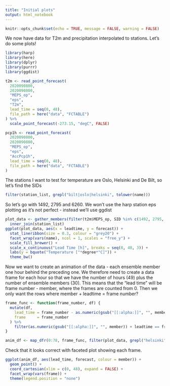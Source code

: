```yaml
---
title: "Initial plots"
output: html_notebook
---
```


```r
knitr::opts_chunk$set(echo = TRUE, message = FALSE, warning = FALSE)
```

We now have data for T2m and precipitation interpolated to stations. Let's do some plots!

```r
library(harp)
library(here)
library(dplyr)
library(purrr)
library(ggdist)
```

```r
t2m <- read_point_forecast(
  2020090800, 
  2020090800,
  "MEPS_op",
  "eps",
  "T2m",
  lead_time = seq(0, 48),
  file_path = here("data", "FCTABLE")
) %>% 
  scale_point_forecast(-273.15, "degC", FALSE)

pcp1h <- read_point_forecast(
  2020090800, 
  2020090800,
  "MEPS_op",
  "eps",
  "AccPcp1h",
  lead_time = seq(0, 48),
  file_path = here("data", "FCTABLE")
)
```

The stations I want to test for temperature are Oslo, Helsinki and De Bilt, so let's find the SIDs
```r
filter(station_list, grepl("bilt|oslo|helsinki", tolower(name)))
```

So let's go with 1492, 2795 and 6260. We won't use the harp station eps plotting as it's not perfect - instead we'll use ggdist
```r
plot_data <- gather_members(filter(t2m$MEPS_op, SID %in% c(1492, 2795, 6260))) %>% 
  inner_join(station_list)
ggplot(plot_data, aes(x = leadtime, y = forecast)) + 
  stat_lineribbon(size = 0.3, colour = "grey20") + 
  facet_wrap(vars(name), ncol = 1, scales = "free_y") +
  scale_fill_brewer() +
  scale_x_continuous("Lead Time [h]", breaks = seq(0, 48, 3)) +
  labs(y = bquote("Temperature ["*degree*"C]")) +
  theme_bw()
```

Now we want to create an animation of the data - each ensemble member one hour behind the preceding one. We therefore need to create a data frame for each hour so that we have the number of hours (49) plus the number of ensemble members (30). This means that the "lead time" will be frame number - member, where the frames are counted from 0. Then we only want the rows where member + leadtime = frame number?

```r
frame_func <- function(frame_number, df) {
  mutate(df, 
    lead_time = frame_number - as.numeric(gsub("[[:alpha:]]", "", member)),
    frame     = frame_number
  ) %>% 
    filter(as.numeric(gsub("[[:alpha:]]", "", member)) + leadtime == frame_number)
}

anim_df <- map_dfr(0:78, frame_func, filter(plot_data, grepl("helsinki", tolower(name))))
```

Check that it looks correct with faceted plot showing each frame. 
```r
ggplot(anim_df, aes(lead_time, forecast, colour = member)) + 
  geom_point() + 
  coord_cartesian(xlim = c(0, 48), expand = FALSE) + 
  facet_wrap(vars(frame)) + 
  theme(legend.position = "none")
```

